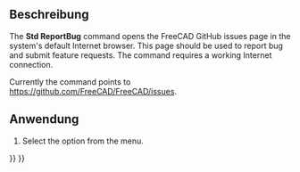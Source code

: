 <languages/>

{{Docnav/de
|[[Std_FreeCADFAQ/de|FreeCADFAQ]]
|[[Std_About/de|ÜberFreeCAD]]
|[[Std_Help_Menu/de|Std Menü Hilfe]]
|IconL=Std_FreeCADFAQ.svg
|IconR=Std_About.svg
|IconC=Freecad.svg
}}

{{GuiCommand/de
|Name=Std ReportBug
|Name/de=Std FehlerMelden
|MenuLocation=Hilfe → Ein Problem melden
|Workbenches=Alle
|Version=0.20
}}

<span id="Description"></span>
==Beschreibung==

<div lang="en" dir="ltr" class="mw-content-ltr">
The '''Std ReportBug''' command opens the FreeCAD GitHub issues page in the system's default Internet browser. This page should be used to report bug and submit feature requests. The command requires a working Internet connection.
</div>

<div lang="en" dir="ltr" class="mw-content-ltr">
Currently the command points to [https://github.com/FreeCAD/FreeCAD/issues https://github.com/FreeCAD/FreeCAD/issues].
</div>

<span id="Usage"></span>
==Anwendung==

<div lang="en" dir="ltr" class="mw-content-ltr">
# Select the {{MenuCommand|Help → [[Image:Std_ReportBug.svg|16px]] Report an issue}} option from the menu.
</div>


{{Docnav/de
|[[Std_FreeCADFAQ/de|FreeCADFAQ]]
|[[Std_About/de|ÜberFreeCAD]]
|[[Std_Help_Menu/de|Std Menü Hilfe]]
|IconL=Std_FreeCADFAQ.svg
|IconR=Std_About.svg
|IconC=Freecad.svg
}}

{{Std_Base_navi{{#translation:}}}}
{{Userdocnavi{{#translation:}}}}